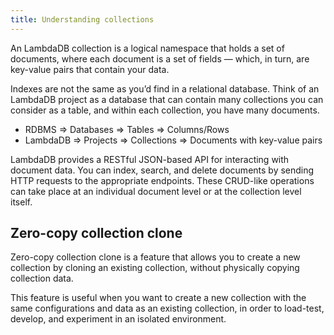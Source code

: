 ```yaml
---
title: Understanding collections
---
```


An LambdaDB collection is a logical namespace that holds a set of documents,
where each document is a set of fields — which, in turn,
are key-value pairs that contain your data.

Indexes are not the same as you’d find in a relational database.
Think of an LambdaDB project as a database that can contain many collections you can consider as a table,
and within each collection, you have many documents.

* RDBMS => Databases => Tables => Columns/Rows
* LambdaDB => Projects => Collections => Documents with key-value pairs

LambdaDB provides a RESTful JSON-based API for interacting with document data.
You can index, search, and delete documents by sending HTTP requests to the appropriate endpoints.
These CRUD-like operations can take place at an individual document level or at the collection level itself.

## Zero-copy collection clone

Zero-copy collection clone is a feature that allows you to create a new collection by cloning an existing collection,
without physically copying collection data.

This feature is useful when you want to create a new collection with the same configurations and data as an existing collection,
in order to load-test, develop, and experiment in an isolated environment.
